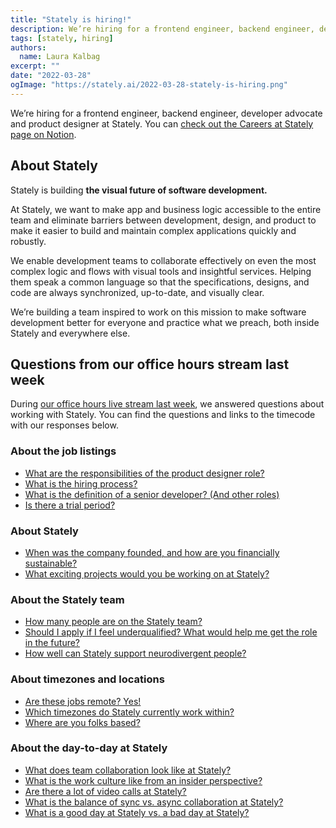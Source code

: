```yaml
---
title: "Stately is hiring!"
description: We’re hiring for a frontend engineer, backend engineer, developer advocate and product designer at Stately.
tags: [stately, hiring]
authors:
  name: Laura Kalbag
excerpt: ""
date: "2022-03-28"
ogImage: "https://stately.ai/2022-03-28-stately-is-hiring.png"
---
```


We’re hiring for a frontend engineer, backend engineer, developer advocate and product designer at Stately. You can [check out the Careers at Stately page on Notion](https://statelyai.notion.site/Careers-at-Stately-db3d704abd8f41058e5361e5ab9c1098).

<!--truncate-->

## About Stately

Stately is building **the visual future of software development.**

At Stately, we want to make app and business logic accessible to the entire team and eliminate barriers between development, design, and product to make it easier to build and maintain complex applications quickly and robustly.

We enable development teams to collaborate effectively on even the most complex logic and flows with visual tools and insightful services. Helping them speak a common language so that the specifications, designs, and code are always synchronized, up-to-date, and visually clear.

We’re building a team inspired to work on this mission to make software development better for everyone and practice what we preach, both inside Stately and everywhere else.

## Questions from our office hours  stream last week

During [our office hours live stream last week](https://www.youtube.com/watch?v=zYCnVkaUT3w), we answered questions about working with Stately. You can find the questions and links to the timecode with our responses below.

### About the job listings

- [What are the responsibilities of the product designer role?](https://www.youtube.com/watch?v=zYCnVkaUT3w&t=826s)
- [What is the hiring process?](https://www.youtube.com/watch?v=zYCnVkaUT3w&t=943s)
- [What is the definition of a senior developer? (And other roles)](https://www.youtube.com/watch?v=zYCnVkaUT3w&t=1627s)
- [Is there a trial period?](https://www.youtube.com/watch?v=zYCnVkaUT3w&t=1175s)

### About Stately

- [When was the company founded, and how are you financially sustainable?](https://www.youtube.com/watch?v=zYCnVkaUT3w&t=1115s)
- [What exciting projects would you be working on at Stately?](https://www.youtube.com/watch?v=zYCnVkaUT3w&t=705s)

### About the Stately team

- [How many people are on the Stately team?](https://www.youtube.com/watch?v=zYCnVkaUT3w&t=1225s)
- [Should I apply if I feel underqualified? What would help me get the role in the future?](https://www.youtube.com/watch?v=zYCnVkaUT3w&t=1313s)
- [How well can Stately support neurodivergent people?](https://www.youtube.com/watch?v=zYCnVkaUT3w&t=1969s)

### About timezones and locations

- [Are these jobs remote? Yes!](https://www.youtube.com/watch?v=zYCnVkaUT3w&t=806s)
- [Which timezones do Stately currently work within?](https://www.youtube.com/watch?v=zYCnVkaUT3w&t=1753s)
- [Where are you folks based?](https://www.youtube.com/watch?v=zYCnVkaUT3w&t=1802s)

### About the day-to-day at Stately

- [What does team collaboration look like at Stately?](https://www.youtube.com/watch?v=zYCnVkaUT3w&t=1364s)
- [What is the work culture like from an insider perspective?](https://www.youtube.com/watch?v=zYCnVkaUT3w&t=1845s)
- [Are there a lot of video calls at Stately?](https://www.youtube.com/watch?v=zYCnVkaUT3w&t=1441s)
- [What is the balance of sync vs. async collaboration at Stately?](https://www.youtube.com/watch?v=zYCnVkaUT3w&t=1508s)
- [What is a good day at Stately vs. a bad day at Stately?](https://www.youtube.com/watch?v=zYCnVkaUT3w&t=2029s)